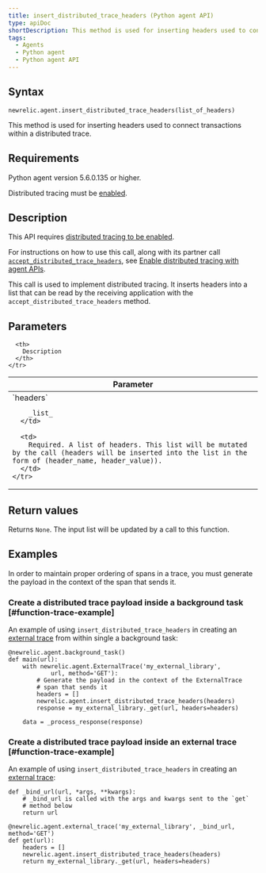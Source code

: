 ```yaml
---
title: insert_distributed_trace_headers (Python agent API)
type: apiDoc
shortDescription: This method is used for inserting headers used to connect transactions within a distributed trace.
tags:
  - Agents
  - Python agent
  - Python agent API
---
```


## Syntax

```
newrelic.agent.insert_distributed_trace_headers(list_of_headers)
```

This method is used for inserting headers used to connect transactions within a distributed trace.

## Requirements

Python agent version 5.6.0.135 or higher.

Distributed tracing must be [enabled](https://docs.newrelic.com/docs/enable-distributed-tracing#python).

## Description

This API requires [distributed tracing to be enabled](https://docs.newrelic.com/docs/enable-distributed-tracing).

For instructions on how to use this call, along with its partner call [`accept_distributed_trace_headers`](/docs/agents/python-agent/python-agent-api/acceptdistributedtraceheaders-python-agent-api), see [Enable distributed tracing with agent APIs](https://docs.newrelic.com/docs/enable-distributed-tracing#agent-apis).

This call is used to implement distributed tracing. It inserts headers into a list that can be read by the receiving application with the `accept_distributed_trace_headers` method.

## Parameters

<table>
  <thead>
    <tr>
      <th width="25%">
        Parameter
      </th>

      <th>
        Description
      </th>
    </tr>
  </thead>

  <tbody>
    <tr>
      <td>
        `headers`

        _list_
      </td>

      <td>
        Required. A list of headers. This list will be mutated by the call (headers will be inserted into the list in the form of (header_name, header_value)).
      </td>
    </tr>
  </tbody>
</table>

## Return values

Returns `None`. The input list will be updated by a call to this function.

## Examples

<Callout variant="important">
  In order to maintain proper ordering of spans in a trace, you must generate the payload in the context of the span that sends it.
</Callout>

### Create a distributed trace payload inside a background task [#function-trace-example]

An example of using `insert_distributed_trace_headers` in creating an [external trace](/docs/agents/python-agent/python-agent-api/external-trace) from within single a background task:

```
@newrelic.agent.background_task()
def main(url):
    with newrelic.agent.ExternalTrace('my_external_library',
            url, method='GET'):
        # Generate the payload in the context of the ExternalTrace
        # span that sends it
        headers = []
        newrelic.agent.insert_distributed_trace_headers(headers)
        response = my_external_library._get(url, headers=headers)

    data = _process_response(response)
```

### Create a distributed trace payload inside an external trace [#function-trace-example]

An example of using `insert_distributed_trace_headers` in creating an [external trace](/docs/agents/python-agent/python-agent-api/external-trace):

```
def _bind_url(url, *args, **kwargs):
    # _bind_url is called with the args and kwargs sent to the `get`
    # method below
    return url

@newrelic.agent.external_trace('my_external_library', _bind_url, method='GET')
def get(url):
    headers = []
    newrelic.agent.insert_distributed_trace_headers(headers)
    return my_external_library._get(url, headers=headers)
```
